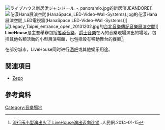 {{noteTA
|T=zh-cn:Livehouse;zh-hk:Livehouse;zh-tw:展演空間;
|1=zh-cn:Livehouse;zh-hk:Livehouse;zh-tw:展演空間;
}}
[[File:ライブハウス新居浜ジャンドール_-_panoramio.jpg|thumb]]的新居濱JEANDORE]]
[[File:花漾Hana展演空間(HanaSpace_LED-Video-Wall-Systems).jpg|thumb]]的花漾Hana展演空間_LED電視牆(HanaSpace LED-Video-Wall-Systems)]]
[[File:Legacy_Taipei_entrance_open_20131202.jpg|thumb]]的[[台北音樂傳記音樂展演空間|台北音樂傳記音樂展演空間]]]]
'''LiveHouse'''是主要舉辦包括[[搖滾音樂|搖滾音樂]]、[[爵士音樂|爵士音樂]]在內的音樂現場演出的場地，包括其他各類活動的小型展演場館，也包括設有移動舞台的餐廳<ref>[http://ent.people.com.cn/GB/1085/4822931.html 流行乐小型演出火了 LiveHouse演出迈向连锁] {{Wayback|url=http://ent.people.com.cn/GB/1085/4822931.html |date=20140116125114 }}.人民網.2014-01-15</ref>。

在部分城市，LiveHouse同时进行[[酒吧|酒吧]]或其他娱乐用途。

== 関連項目 ==
*[[Zepp|Zepp]]

==參考資料==
{{Reflist}}

[[Category:音樂場地|Category:音樂場地]]